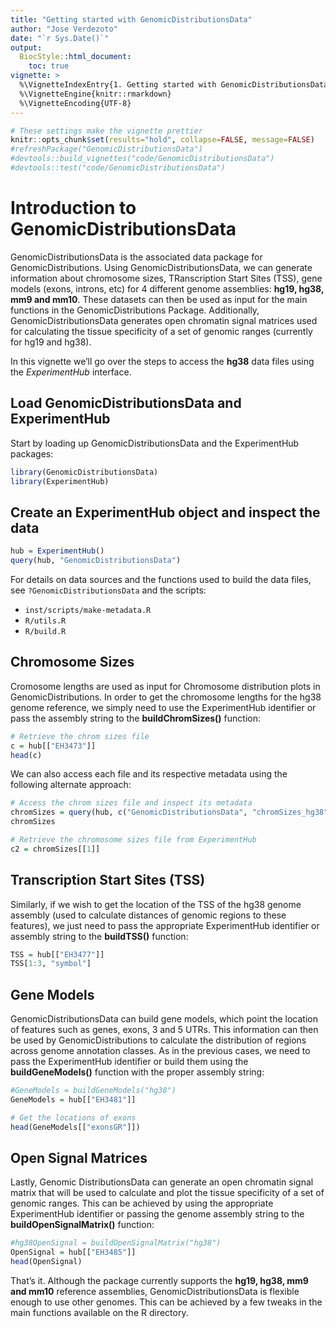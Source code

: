 ```yaml
---
title: "Getting started with GenomicDistributionsData"
author: "Jose Verdezoto"
date: "`r Sys.Date()`"
output: 
  BiocStyle::html_document:
    toc: true
vignette: >
  %\VignetteIndexEntry{1. Getting started with GenomicDistributionsData}
  %\VignetteEngine{knitr::rmarkdown}
  %\VignetteEncoding{UTF-8}
---
```


```r
# These settings make the vignette prettier
knitr::opts_chunk$set(results="hold", collapse=FALSE, message=FALSE)
#refreshPackage("GenomicDistributionsData")
#devtools::build_vignettes("code/GenomicDistributionsData")
#devtools::test("code/GenomicDistributionsData")
```

# Introduction to GenomicDistributionsData

GenomicDistributionsData is the associated data package for GenomicDistributions. Using GenomicDistributionsData, we can generate information about chromosome sizes, TRanscription Start Sites (TSS), gene models (exons, introns, etc) for 4 different genome assemblies: **hg19, hg38, mm9 and mm10**. These datasets can then be used as input for the main functions in the GenomicDistributions Package. Additionally, GenomicDistributionsData generates open chromatin signal matrices used for calculating the tissue specificity of a set of genomic ranges (currently for hg19 and hg38).

In this vignette we'll go over the steps to access the **hg38** data files using the *ExperimentHub* interface. 

## Load GenomicDistributionsData and ExperimentHub

Start by loading up GenomicDistributionsData and the ExperimentHub packages:

```r
library(GenomicDistributionsData)
library(ExperimentHub)
```

## Create an ExperimentHub object and inspect the data

```r
hub = ExperimentHub()
query(hub, "GenomicDistributionsData")
```

For details on data sources and the functions used to build the data files, see `?GenomicDistributionsData`
and the scripts: 

* `inst/scripts/make-metadata.R`
* `R/utils.R`
* `R/build.R`

## Chromosome Sizes

Cromosome lengths are used as input for Chromosome distribution plots in GenomicDistributions. In order to get the chromosome lengths for the hg38 genome reference, we simply need to use the ExperimentHub identifier or pass the assembly string to the **buildChromSizes()** function:

```r
# Retrieve the chrom sizes file
c = hub[["EH3473"]]
head(c)
```

We can also access each file and its respective metadata using the following alternate approach:

``` r
# Access the chrom sizes file and inspect its metadata
chromSizes = query(hub, c("GenomicDistributionsData", "chromSizes_hg38"))
chromSizes
```

``` r
# Retrieve the chromosome sizes file from ExperimentHub
c2 = chromSizes[[1]]
```

## Transcription Start Sites (TSS)

Similarly, if we wish to get the location of the TSS of the hg38 genome assembly (used to calculate distances of genomic regions to these features), we just need to pass the appropriate ExperimentHub identifier or assembly string to the  **buildTSS()** function:

```r
TSS = hub[["EH3477"]]
TSS[1:3, "symbol"]
```

## Gene Models

GenomicDistributionsData can build gene models, which point the location of features such as genes, exons, 3 and 5 UTRs. This information can then be used by GenomicDistributions to calculate the distribution of regions across genome annotation classes. As in the previous cases, we need to pass the ExperimentHub identifier or build them using the **buildGeneModels()** function  with the proper assembly string:  

```r
#GeneModels = buildGeneModels("hg38")
GeneModels = hub[["EH3481"]]

# Get the locations of exons
head(GeneModels[["exonsGR"]])
```


## Open Signal Matrices

Lastly, Genomic DistributionsData can generate an open chromatin signal matrix that will be used to calculate and plot the tissue specificity of a set of genomic ranges. This can be achieved by using the appropriate ExperimentHub identifier or passing the genome assembly string to the **buildOpenSignalMatrix()** function:


```r
#hg38OpenSignal = buildOpenSignalMatrix("hg38")
OpenSignal = hub[["EH3485"]]
head(OpenSignal)
```

That's it. Although the package currently supports the **hg19, hg38, mm9 and mm10** reference assemblies, GenomicDistributionsData is flexible enough to use other genomes. This can be achieved by a few tweaks in the main functions available on the R directory. 






